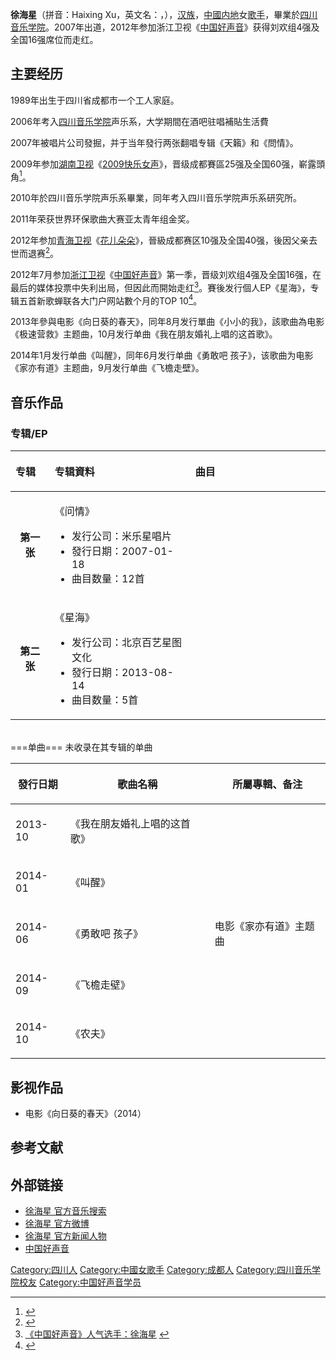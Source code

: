 {{藝人
| 姓名 = 徐海星
| 類型 = 女艺人
| 圖片 = 
| 圖片簡介 = 
| 暱稱 = 海星
| 英文名 = Llsoma
| 國籍 = {{PRC}}
| 出生日期 = {{Birth date and age|1989|5|5}}
| 出生地點 = {{CHN}}[[四川省|四川省]][[成都市|成都市]] 
| 職業 = [[歌手|歌手]] 
| 語言 = [[汉语|汉语]]（[[普通话|普通话]]）
| 教育程度 = [[四川音乐学院|四川音乐学院]]
| 音樂類型 = [[華語流行|華語流行]]
| 活躍年代 = 2007年至今
| 唱片公司 =  
| 經紀公司 = 梦想强音（2012年－）
| 網站 = http://weibo.com/llsomama 徐海星個人微博
}}

'''徐海星'''（拼音：Haixing Xu，英文名：{{lang|en|Llsoma Xu}}，{{bd|1989年|8月8日|catIdx=X徐}}），[[汉族|汉族]]，[[中國内地|中國内地]]女[[歌手|歌手]]，畢業於[[四川音乐学院|四川音乐学院]]。2007年出道，2012年参加浙江卫视《[[中国好声音|中国好声音]]》获得刘欢组4强及全国16强席位而走红。
==主要经历==
1989年出生于四川省成都市一个工人家庭。

2006年考入[[四川音乐学院|四川音乐学院]]声乐系，大学期間在酒吧驻唱補貼生活費

2007年被唱片公司發掘，并于当年發行两张翻唱专辑《天籟》和《問情》。

2009年参加[[湖南卫视|湖南卫视]]《[[2009快乐女声|2009快乐女声]]》，晋级成都賽區25强及全国60强，嶄露頭角<ref>{{Cite web |url=http://ent.hunantv.com/y/20090605/320694.html |title=2009快乐女声成都唱区25强全国60强徐海星 |access-date=2013-09-13 |archive-date=2016-03-04 |archive-url=https://web.archive.org/web/20160304200112/http://ent.hunantv.com/y/20090605/320694.html }}</ref>。

2010年於四川音乐学院声乐系畢業，同年考入四川音乐学院声乐系研究所。

2011年荣获世界环保歌曲大赛亚太青年组金奖。

2012年参加[[青海卫视|青海卫视]]《[[花儿朵朵|花儿朵朵]]》，晉級成都赛区10强及全国40强，後因父亲去世而退赛<ref>{{Cite web |url=http://ent.sina.com.cn/y/2012-07-19/14333689481.shtml |title=《花儿朵朵》：徐海星将人性亲情玩弄股掌 |access-date=2013-09-13 |archive-date=2019-09-28 |archive-url=https://web.archive.org/web/20190928171858/http://ent.sina.com.cn/y/2012-07-19/14333689481.shtml }}</ref>。

2012年7月参加[[浙江卫视|浙江卫视]]《[[中国好声音|中国好声音]]》第一季，晋级刘欢组4强及全国16强，在最后的媒体投票中失利出局，但因此而開始走红<ref>[http://m2.21cn.com/topic/music/chinavoice/singer/2012/07/26/12472774.shtml 《中国好声音》人气选手：徐海星] {{webarchive|url=https://web.archive.org/web/20130124052528/http://m2.21cn.com/topic/music/chinavoice/singer/2012/07/26/12472774.shtml |date=2013-01-24 }}</ref>。賽後发行個人EP《星海》，专辑五首新歌蝉联各大门户网站數个月的TOP 10<ref>{{Cite web |url=http://ent.ifeng.com/zz/detail_2013_01/19/21365347_0.shtml |title=徐海星回蓉自掏腰包制作新EP |access-date=2013-09-13 |archive-date=2019-10-12 |archive-url=https://web.archive.org/web/20191012233349/http://ent.ifeng.com/zz/detail_2013_01/19/21365347_0.shtml }}</ref>。

2013年參與电影《向日葵的春天》，同年8月发行單曲《小小的我》，該歌曲為电影《极速营救》主题曲，10月发行单曲《我在朋友婚礼上唱的这首歌》。

2014年1月发行单曲《叫醒》，同年6月发行单曲《勇敢吧 孩子》，该歌曲为电影《家亦有道》主题曲，9月发行单曲《飞檐走壁》。

==音乐作品==
===专辑/EP===
{| class="wikitable"
!align="left" width="80px"| 专辑 
!align="left" width="350px"| 专辑資料
!align="left" width="400px"| 曲目
|-
|align="center"| '''第一张'''
|align="left"| 《问情》 
* 发行公司：米乐星唱片
* 發行日期：2007-01-18
* 曲目数量：12首
|align="left" style="font-size: 85%;"|
{{hidden|曲目|
# 睫毛弯弯	
# 赤道和北极	
# 离歌	
# 船歌	
# 歌剧	
# 爱是你眼里的一首情歌	
# 爱上从前的我	
# 雪绒花	
# 好男人	
# 但愿人长久	
# 白狐	
# 再回首
}}
|- bgcolor="#FFFFFF"
|align="center"| '''第二张'''
|align="left"| 《星海》
* 发行公司：北京百艺星图文化
* 發行日期：2013-08-14
* 曲目数量：5首
|align="left" style="font-size: 85%;"|
{{hidden|曲目|
# 星海【MV】
# 逆风【MV】
# Boys Don’t Cry（绿林大冒险主题歌）
# 我是海棠【MV】
# 小小的我
}}
|}<br />
===单曲===
未收录在其专辑的单曲
{| class="wikitable"
|-
! 發行日期  !! 歌曲名稱 !! 所屬專輯、备注
|-
| 2013-10 || 《我在朋友婚礼上唱的这首歌》 ||  
|-
| 2014-01 || 《叫醒》 || 
|-
| 2014-06 || 《勇敢吧 孩子》 || 电影《家亦有道》主题曲
|-
| 2014-09 || 《飞檐走壁》 || 
|-
| 2014-10 || 《农夫》 || 
|}

==影视作品==
*电影《向日葵的春天》（2014）

==参考文献==
{{reflist}}
==外部链接==
*[http://music.baidu.com/album/69291958 徐海星 官方音乐搜索]{{dead link|date=2018年2月 |bot=InternetArchiveBot |fix-attempted=yes }}
*[http://weibo.com/llsomama 徐海星 官方微博] {{Wayback|url=http://weibo.com/llsomama |date=20171024094241 }}
*[http://news.baidu.com/renwu/xuhaixing 徐海星 官方新闻人物 ]{{dead link|date=2018年2月 |bot=InternetArchiveBot |fix-attempted=yes }}
*[[中国好声音|中国好声音]]
{{好声音家族}}
{{DEFAULTSORT:X徐}}
[[Category:四川人|Category:四川人]]
[[Category:中國女歌手|Category:中國女歌手]]
[[Category:成都人|Category:成都人]]
[[Category:四川音乐学院校友|Category:四川音乐学院校友]]
[[Category:中国好声音学员|Category:中国好声音学员]]